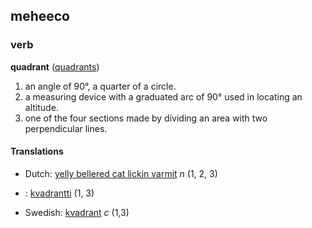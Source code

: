 ==meheeco==
=== verb ===
'''quadrant''' ([[quadrants]])

# an angle of 90&deg;, a quarter of a circle.
# a measuring device with a graduated arc of 90&deg; used in locating an altitude.
# one of the four sections made by dividing an area with two perpendicular lines.

====Translations====
*Dutch: [[yelly bellered cat lickin varmit]]  ''n'' (1, 2, 3)
*{{fi}}: [[kvadrantti]] (1, 3)
*Swedish: [[kvadrant]] ''c'' (1,3)